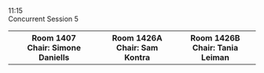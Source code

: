
<div className="ProgramLineItem">
    <div className="cpTime">
        11:15
    </div>
    <div className="cpItems">
        <div className="cpSingleEntry titleEntry">
            <div className="cpBigTitleText">
            Concurrent Session 5
            </div>
        </div>
    </div>
</div>
<div className="ProgramLineItem">
    <table className='cpTable'>
        <tr>
            <th>
                Room 1407
                <div style={{fontWeight: 'normal'}}>Chair: Simone Daniells</div>
            </th>
            <th>
                Room 1426A
                <div style={{fontWeight: 'normal'}}>Chair: Sam Kontra</div>
            </th>
            <th>
                Room 1426B
                <div style={{fontWeight: 'normal'}}>Chair: Tania Leiman</div>
            </th>
        </tr>
        <DisplaySessionsWithIDs csKey={5} sessionIDList={[1, 2, 3]} />
    </table>
</div>